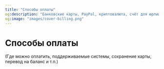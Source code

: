 ```yaml
---
title: "Способы оплаты"
og:description: "Банковские карты, PayPal, криптовалюта, счёт для юрлиц, автопродление"
og:image: "images/cover-billing.png"
---
```


# Способы оплаты

(Где можно оплатить, поддерживаемые системы, сохранение карты, перевод на баланс и т.п.)

